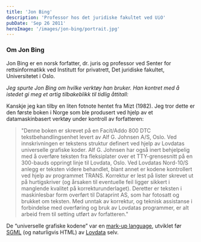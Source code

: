 ```yaml
---
title: 'Jon Bing'
description: 'Professor hos det juridiske fakultet ved UiO'
pubDate: 'Sep 26 2011'
heroImage: '/images/jon-bing/portrait.jpg'
---
```



<div class="interview-question">
  <h3>Om Jon Bing</h3>

</div>
<p>Jon Bing er en norsk forfatter, dr. juris og professor ved Senter for rettsinformatikk ved Institutt for privatrett, Det juridiske fakultet, Universitetet i Oslo.</p>
<div class="interview-question">
  <em>Jeg spurte Jon Bing om hvilke verktøy han bruker. Han kontret med å istedet gi meg et artig tilbakeblikk til tidlig åttitall:</em>
</div>
<p>Kanskje jeg kan tilby en liten fotnote hentet fra Mizt (1982). Jeg tror dette er den første boken i Norge som ble produsert ved hjelp av et datamaskinbasert verktøy under kontroll av forfatteren:</p>
<blockquote>
  "Denne boken er skrevet på en Facit/Addo 800 DTC tekstbehandlingsenhet levert av Alf G. Johnsen A/S, Oslo. Ved innskrivningen er tekstens struktur definert ved hjelp av Lovdatas universelle grafiske koder. Alf G. Johnsen har også inert behjelpelig med å overføre teksten fra fleksiplater over et TTY-grensesnitt på en 300-bauds oppringt linje til Lovdata, Oslo. Ved Lovdatas Nord-10/S anlegg er teksten videre behandlet, blant annet er kodene kontrollert ved hjelp av programmet TRANS. Korrektur er lest på lister skrevet ut på hurtigskriver (og årsaken til eventuelle feil ligger sikkert i manglende kvalitet på korrekturunderlaget). Deretter er teksten i maskinlesbar form overført til Dataprint AS, som har fotosatt og brukket om teksten. Med unntak av korrektur, og teknisk assistanse i forbindelse med overføring og bruk av Lovdatas programmer, er alt arbeid frem til setting utført av forfatteren."
</blockquote>
<p>De “universelle grafiske kodene” var en <a href="http://en.wikipedia.org/wiki/Markup_language">mark-up language</a>, utviklet før <a href="http://en.wikipedia.org/wiki/Standard_Generalized_Markup_Language">SGML</a> (og naturligvis HTML) av <a href="http://www.lovdata.no/">Lovdata</a> selv.</p>